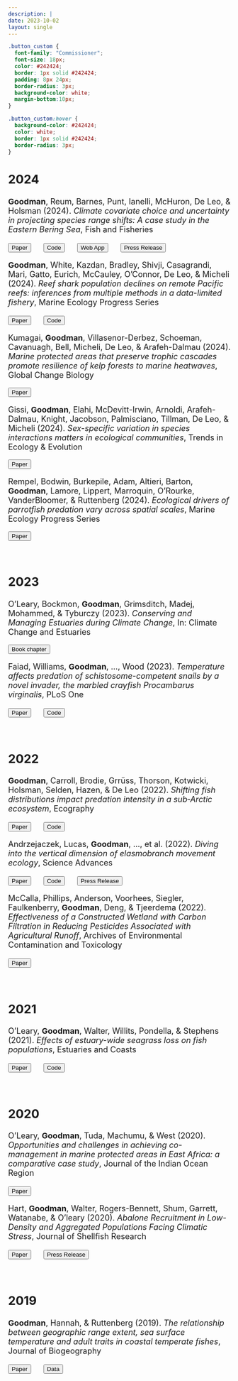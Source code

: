 ```yaml
---
description: |
date: 2023-10-02
layout: single
---
```


```css
.button_custom {
  font-family: "Commissioner";
  font-size: 18px;
  color: #242424;
  border: 1px solid #242424;
  padding: 8px 24px;
  border-radius: 3px;
  background-color: white;
  margin-bottom:10px;
}

.button_custom:hover {
  background-color: #242424;
  color: white;
  border: 1px solid #242424;
  border-radius: 3px;
}
```

<font size = "4">

<h2> 2024 </h2>

**Goodman**, Reum, Barnes, Punt, Ianelli, McHuron, De Leo, & Holsman (2024). *Climate covariate choice and uncertainty in projecting species range shifts: A case study in the Eastern Bering Sea*, Fish and Fisheries

<a href="https://doi.org/10.1111/faf.12875"><button class="btn btn-primary button_custom"><i class="fa fa-file"></i> Paper</button></a> <b>&emsp;</b>
<a href="https://github.com/mcgoodman/EBS_range_projections"><button class="btn btn-primary button_custom"><i class="fa fa-code"></i> Code</button></a> <b>&emsp;</b>
<a href="https://mgoodman.shinyapps.io/aclim2_sdms_explorer/"><button class="btn btn-primary button_custom"><i class="fa fa-cloud"></i> Web App</button></a> <b>&emsp;</b>
<a href="https://www.fisheries.noaa.gov/feature-story/some-fish-and-crab-may-shift-further-north-alaskan-waters-previously-predicted"><button class="btn btn-primary button_custom"><i class="fa fa-newspaper"></i> Press Release</button></a>

**Goodman**, White, Kazdan, Bradley, Shivji, Casagrandi, Mari, Gatto, Eurich, McCauley, O'Connor, De Leo, & Micheli (2024). *Reef shark population declines on remote Pacific reefs: inferences from multiple methods in a data-limited fishery*, Marine Ecology Progress Series

<a href="https://doi.org/10.3354/meps14746"><button class="btn btn-primary button_custom"><i class="fa fa-file"></i> Paper</button></a> <b>&emsp;</b>
<a href="https://github.com/mcgoodman/Teraina_reef_sharks"><button class="btn btn-primary button_custom"><i class="fa fa-code"></i> Code</button></a> 

Kumagai, **Goodman**, Villasenor-Derbez, Schoeman, Cavanuagh, Bell, Micheli, De Leo, & Arafeh-Dalmau (2024). *Marine protected areas that preserve trophic cascades promote resilience of kelp forests to marine heatwaves*, Global Change Biology

<a href="https://doi.org/10.1111/gcb.17620"><button class="btn btn-primary button_custom"><i class="fa fa-file"></i> Paper</button></a>

Gissi, **Goodman**, Elahi, McDevitt-Irwin, Arnoldi, Arafeh-Dalmau, Knight, Jacobson, Palmisciano, Tillman, De Leo, & Micheli (2024). *Sex-specific variation in species interactions matters in ecological communities*, Trends in Ecology & Evolution

<a href="https://doi.org/10.1016/j.tree.2024.07.006"><button class="btn btn-primary button_custom"><i class="fa fa-file"></i> Paper</button></a>

Rempel, Bodwin, Burkepile, Adam, Altieri, Barton, **Goodman**, Lamore, Lippert, Marroquin, O'Rourke, VanderBloomer, & Ruttenberg (2024). *Ecological drivers of parrotfish predation vary across spatial scales*, Marine Ecology Progress Series

<a href="https://doi.org/10.3354/meps14633"><button class="btn btn-primary button_custom"><i class="fa fa-file"></i> Paper</button></a>

<br/>

<h2> 2023 </h2>

O'Leary, Bockmon, **Goodman**, Grimsditch, Madej, Mohammed, & Tyburczy (2023). *Conserving and Managing Estuaries during Climate Change*, In: Climate Change and Estuaries

<a href="https://www.taylorfrancis.com/chapters/edit/10.1201/9781003126096-35/conserving-managing-estuaries-climate-change-leary-bockmon-goodman-grimsditch-madej-mohammed-tyburczy"><button class="btn btn-primary button_custom"><i class="fa fa-file"></i> Book chapter</button></a> 


Faiad, Williams, **Goodman**, ..., Wood (2023). *Temperature affects predation of schistosome-competent snails by a novel invader, the marbled crayfish Procambarus virginalis*, PLoS One

<a href="https://journals.plos.org/plosone/article?id=10.1371/journal.pone.0290615"><button class="btn btn-primary button_custom"><i class="fa fa-file"></i> Paper</button></a> <b>&emsp;</b>
<a href="https://github.com/wood-lab/Faiad_et_al_2023_PLoS_One"><button class="btn btn-primary button_custom"><i class="fa fa-code"></i> Code</button></a>

<br/>

<h2> 2022 </h2>

**Goodman**, Carroll, Brodie, Grrüss, Thorson, Kotwicki, Holsman, Selden, Hazen, & De Leo (2022). *Shifting fish distributions impact predation intensity in a sub‐Arctic ecosystem*, Ecography

<a href="https://onlinelibrary.wiley.com/doi/full/10.1111/ecog.06084"><button class="btn btn-primary button_custom"><i class="fa fa-file"></i> Paper</button></a> <b>&emsp;</b>
<a href="https://github.com/mcgoodman/Goodman-et-al_2022_Ecography"><button class="btn btn-primary button_custom"><i class="fa fa-code"></i> Code</button></a>


Andrzejaczek, Lucas, **Goodman**, ..., et al. (2022). *Diving into the vertical dimension of elasmobranch movement ecology*, Science Advances

<a href="https://www.science.org/doi/full/10.1126/sciadv.abo1754"><button class="btn btn-primary button_custom"><i class="fa fa-file"></i> Paper</button></a> <b>&emsp;</b>
<a href="https://github.com/mcgoodman/shark-vertical-overlap"><button class="btn btn-primary button_custom"><i class="fa fa-code"></i> Code</button></a> <b>&emsp;</b>
<a href="https://news.stanford.edu/stories/2022/08/scientists-take-deep-dive-sharks-use-ocean"><button class="btn btn-primary button_custom"><i class="fa fa-newspaper"></i> Press Release</button></a>


McCalla, Phillips, Anderson, Voorhees, Siegler, Faulkenberry, **Goodman**, Deng, & Tjeerdema (2022). *Effectiveness of a Constructed Wetland with Carbon Filtration in Reducing Pesticides Associated with Agricultural Runoff*, Archives of Environmental Contamination and Toxicology

<a href="https://link.springer.com/article/10.1007/s00244-021-00909-0"><button class="btn btn-primary button_custom"><i class="fa fa-file"></i> Paper</button></a> <b>&emsp;</b>

<br/>

<h2> 2021 </h2>

O’Leary, **Goodman**, Walter, Willits, Pondella, & Stephens (2021). *Effects of estuary-wide seagrass loss on fish populations*, Estuaries and Coasts

<a href="https://link.springer.com/article/10.1007/s12237-021-00917-2"><button class="btn btn-primary button_custom"><i class="fa fa-file"></i> Paper</button></a> <b>&emsp;</b>
<a href="https://github.com/mcgoodman/OLeary-et-al_2020_ESCO"><button class="btn btn-primary button_custom"><i class="fa fa-code"></i> Code</button></a>

<br/>

<h2> 2020 </h2>

O’Leary, **Goodman**, Tuda, Machumu,  & West (2020). *Opportunities and challenges in achieving co-management in marine protected areas in East Africa: a comparative case study*, Journal of the Indian Ocean Region

<a href="https://www.tandfonline.com/doi/full/10.1080/19480881.2020.1825201"><button class="btn btn-primary button_custom"><i class="fa fa-file"></i> Paper</button></a> <b>&emsp;</b>


Hart, **Goodman**, Walter, Rogers-Bennett, Shum, Garrett, Watanabe, & O'leary (2020). *Abalone Recruitment in Low-Density and Aggregated Populations Facing Climatic Stress*, Journal of Shellfish Research

<a href="https://doi.org/10.2983/035.039.0218"><button class="btn btn-primary button_custom"><i class="fa fa-file"></i> Paper</button></a> <b>&emsp;</b>
<a href="https://caseagrant.ucsd.edu/news/warmer-waters-threaten-red-abalone-recovery"><button class="btn btn-primary button_custom"><i class="fa fa-newspaper"></i> Press Release</button></a>

<br/>

<h2> 2019 </h2>

**Goodman**, Hannah, & Ruttenberg (2019). *The relationship between geographic range extent, sea surface temperature and adult traits in coastal temperate fishes*, Journal of Biogeography

<a href="https://onlinelibrary.wiley.com/doi/full/10.1111/jbi.13595"><button class="btn btn-primary button_custom"><i class="fa fa-file"></i> Paper</button></a> <b>&emsp;</b>
<a href="https://datadryad.org/stash/dataset/doi:10.5061/dryad.8n4pn0b"><button class="btn btn-primary button_custom"><i class="fa fa-database"></i> Data</button></a>

<br/>